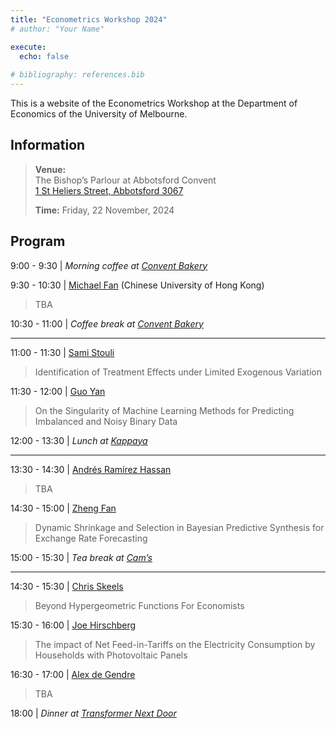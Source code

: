 ```yaml
---
title: "Econometrics Workshop 2024"
# author: "Your Name"

execute:
  echo: false
  
# bibliography: references.bib
---
```


This is a website of the Econometrics Workshop at the Department of Economics of the University of Melbourne.

## Information

> **Venue:** \
> The Bishop's Parlour at Abbotsford Convent\
> [1 St Heliers Street, Abbotsford 3067](https://maps.app.goo.gl/QcvH5am46RfHyEhF8)
> 
> **Time:** Friday, 22 November, 2024

## Program

 9:00 - 9:30 | *Morning coffee at [Convent Bakery](https://abbotsfordconvent.com.au/whos-here/convent-bakery/)*

 9:30 - 10:30 | [Michael Fan](https://michaelqfan.weebly.com/) (Chinese University of Hong Kong)

> TBA

10:30 - 11:00 | *Coffee break at [Convent Bakery](https://abbotsfordconvent.com.au/whos-here/convent-bakery/)*

***

11:00 - 11:30 | [Sami Stouli](https://samistouli.com/)

> Identification of Treatment Effects under Limited Exogenous Variation


11:30 - 12:00 | [Guo Yan](https://www.guoyan.org)

> On the Singularity of Machine Learning Methods for Predicting Imbalanced and Noisy Binary Data

12:00 - 13:30 | *Lunch at [Kappaya](https://abbotsfordconvent.com.au/whos-here/kappaya/)*

***

13:30 - 14:30 | [Andrés Ramírez Hassan](https://scholar.google.com/citations?user=N9yVHl4AAAAJ)

> TBA

14:30 - 15:00 | [Zheng Fan](https://github.com/zhengf1)

> Dynamic Shrinkage and Selection in Bayesian Predictive Synthesis for Exchange Rate Forecasting


15:00 - 15:30 | *Tea break at [Cam's](https://www.camskiosk.com.au/)*

***

14:30 - 15:30 | [Chris Skeels](https://fbe.unimelb.edu.au/economics/our-people/honorary_staff/profiles/christopher-skeels)

> Beyond Hypergeometric Functions For Economists

15:30 - 16:00 | [Joe Hirschberg ](https://findanexpert.unimelb.edu.au/profile/502-joe-hirschberg)

> The impact of Net Feed-in-Tariffs on the Electricity Consumption by Households with Photovoltaic Panels

16:30 - 17:00 | [Alex de Gendre](https://adegendre.github.io/)

> TBA


18:00  | *Dinner at [Transformer Next Door](https://www.transformernextdoor.com.au/)*

<!-- ## Abstracts -->

<!-- >**Estimand of Instrumental Variable Estimator for Any Outcome and Any Heterogeneous Effect** -->
<!-- > -->
<!-- > *Myoung-Jae Lee* -->
<!-- > -->
<!-- > For a binary treatment D, an outcome Y and covariates X, a linear model with a constant treatment effect is widely used, but the linear model is untenable if Y is a limited dependent variable (LDV) with a continuous covariate. Despite this problem, motivations to use a linear model are strong when D is endogenous, because dealing with a binary endogenous D and a LDV Y is particularly difficult unless a fully parametric approach is adopted. Hence, practitioners often apply instrumental variable estimator (IVE) to a linear model with a LDV Y. In this paper, firstly, we show that IVE with a binary instrument Z for D estimates a 'weighted average of X-heterogeneous effects on compliers' plus a bias term, where the bias is not zero in general unless a restrictive condition is met. Secondly, the bias can be reduced much by specifying the X-part in the linear model such that the X-part explains Z well, not necessarily Y. Thirdly, a modified IVE using the 'instrument residual' instead of Z has zero bias without the restrictive condition. An empirical analysis is provided to demonstrate these points. -->

<!-- > **Instrumental variable estimation of panel fixed effects fractional response models — with an application to disability support and household time allocations** -->
<!-- > -->
<!-- > Kevin Staub -->
<!-- > -->
<!-- > TBA -->

<!-- > **Gaussian Transforms Modeling and the Estimation of Distributional Regression Functions** -->
<!-- > -->
<!-- > Sami Stouli -->
<!-- > -->
<!-- > We propose flexible Gaussian representations for conditional cumulative  -->
<!-- distribution functions and give a concave likelihood criterion for their  -->
<!-- estimation. Optimal representations satisfy the monotonicity property of  -->
<!-- conditional cumulative distribution functions, including in finite  -->
<!-- samples and under general misspecification. We use these representations  -->
<!-- to provide a unified framework for the flexible Maximum Likelihood  -->
<!-- estimation of conditional density, cumulative distribution, and quantile  -->
<!-- functions at parametric rate. Our formulation yields substantial  -->
<!-- simplifications and finite sample improvements over related methods. An  -->
<!-- empirical application to the gender wage gap in the United States  -->
<!-- illustrates our framework. -->

<!-- > **Posterior Manifolds over Prior Parameter Regions: Beyond Pointwise Sensitivity Assessments for Posterior Statistics from MCMC Inference** -->
<!-- > -->
<!-- > Liana Jacobi -->
<!-- > -->
<!-- > Impact of prior parameter assumptions on posterior statistics is commonly investigated in terms of local or pointwise assessments, in the form of derivatives or more often multiple evaluations under a set of alternative prior parameter specifications. This paper expands upon these localized strategies and introduces a new approach based on the graph of posterior statistics over prior parameter regions (sensitivity manifolds) that offers additional measures and graphical assessments of prior parameter dependence. Estimation is based on multiple point evaluations with Gaussian processes, with efficient selection of evaluation points via active learning, and is further complemented with derivative information. The application introduces a strategy to assess prior parameter dependence in a multivariate demand model with a high dimensional prior parameter space, where complex prior-posterior dependence arises from model parameter constraints. The new measures uncover a considerable prior dependence beyond parameters suggested by theory, and reveal novel interactions between the prior parameters and the elasticities -->


<!-- > **Modeling Earnings and Inequality Dynamics with Linked Employer-Employee Data** -->
<!-- > -->
<!-- > Marc Chan -->
<!-- > -->
<!-- > We produce a new decomposition of wage inequality into worker- and firm-level components, and study its evolution over time. We recognize estimation biases in the various attempts in the literature that we want to correct. We construct a structural model of wages and job-to-job mobility that allows us to estimate a random effect version of the AKM model. The model is inspired from the sequential auction models in the literature, and it will be estimated on rolling sub-panels of 5 years. We shall analyze the macro-dynamics of estimated parameters, such as the variances of worker and firm effects and their covariances. -->

<!-- > **Asymptotics of Functional Spectral Component Analysis with Weakly Dependent Data** -->
<!-- > -->
<!-- > *Bo Hu* -->
<!-- > -->
<!-- > We develop the asymptotic theory for principal spectral analysis of weakly dependent functional data in a separable Hilbert space. Principal spectral analysis is the analysis on statistical quantities that are representable by spectral characteristics of certain operators that are used to summarize the data. Principal spectral analysis includes, but is not limited to, the prominent example of principal component analysis. We give examples of principal spectral analysis with functional data, and with a version of the functional central limit theorem, we show how we may establish the limit distributions of quantities in principal spectral analysis in a unified framework, allowing the functional data to be weakly dependent. -->

<!-- > **Machine Learning in Econometric Models: Using SVM to Estimate and Predict Binary Choice Models** -->
<!-- > -->
<!-- > Guo Yan -->
<!-- > -->
<!-- >  We study the use of the support vector machine (SVM), a widely used machine learning classification method, for estimation and prediction in the context of binary choice models (BCM). We establish the asymptotic properties of both linear and kernel SVM, each corresponding to BCMs with a linear and a nonparametric systematic component of covariates X, respectively. In the context of nonparametric BCM, the kernel SVM cannot be used for estimation, but it does asymptotically provide an optimal classification rule for prediction. In the context of a class of linear BCM, the linear SVM is optimal for prediction if and only if it can consistently estimate the linear coefficient. Though generally inconsistent, the linear SVM is √n consistent under certain conditions on some specific distributional aspects of covariates and the error term. Under a symmetry condition on the distribution of X for consistency, we show that linear SVM can be more efficient than the most efficient estimator without exploiting any distributional information about X. We provide parallel results for quasi-maximum likelihood estimators in BCMs using the same framework.  -->


<!-- > **Identification and Forecasting of Bull and Bear Markets using Multivariate Returns** -->
<!-- > -->
<!-- > Yong Song -->
<!-- > -->
<!-- > Bull and bear market identification generally focuses on a broad index of returns through a univariate analysis. This paper proposes a new approach to identify and forecast bull and bear markets through multivariate returns. The model assumes all assets are directed by a common discrete state variable from a hierarchical Markov switching model. The hierarchical specification allows the cross-section of state specific means and variances to differ over bull and bear markets. We investigate several empirically realistic specifications that permit feasible estimation even with 100 assets. Our results show that the multivariate framework provides competitive bull and bear regime identification and improves portfolio performance and -->
<!-- density prediction compared to several benchmark models including univariate Markov switching models. -->

<!-- > **The underdamped oscillation MIDAS model** -->
<!-- > -->
<!-- > David Harris -->
<!-- > -->
<!-- > We propose a flexible parametric MIDAS model that allows for overshooting by drawing on the literature for oscillating systems. Unlike exponential Almon or beta lags, weights can change sign. The model is parsimonious, easy to estimate, and includes a decay parameter that avoids endpoint restrictions. Asymptotic consistency of the non-linear least squares estimator is established and simulations support the approach in finite samples. The model is illustrated via out of sample forecasts of monthly changes in US inflation with a daily commodity price index, and the growth rate in US industrial production with the CBOE volatility index. -->

<!-- > **Verification of Moment Conditions Identifying Structural Vector Autoregressions** -->
<!-- > -->
<!-- > Tomasz Woźniak -->
<!-- > -->
<!-- > We employ a spike’n’slab prior distribution to discriminate between moment conditions identifying a fiscal policy structural vector autoregression. Various sources of identification, including instrumental variables as well as symmetric and asymmetric kurtosis, are presented as moment conditions informing the estimation of the structural parameters. Exclusion restrictions are also considered. The spike’n’slab prior is used to verify these conditions within a single MCMC run. We use a three-variable system for the US fiscal policy analysis to show that the structural parameters are identified thanks to the non-normal innovations and exclusion restrictions rather than via instruments or heteroskedasticity. -->